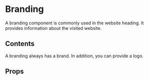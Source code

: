 
<Meta of={BrandingStories} />

# Branding

A branding component is commonly used in the website heading. It provides information about the visited website.

<Primary />

## Contents

A branding always has a brand. In addition, you can provide a logo.

<Canvas of={BrandingStories.WithLogo} />

## Props

<ArgTypes of={BrandingStories} />
